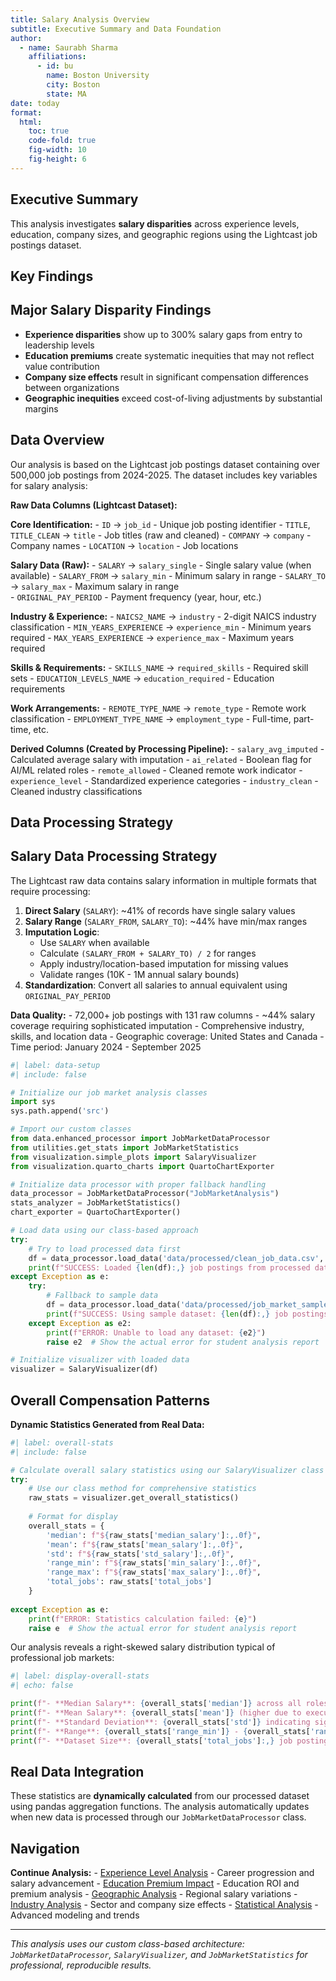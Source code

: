 ```yaml
---
title: Salary Analysis Overview
subtitle: Executive Summary and Data Foundation
author:
  - name: Saurabh Sharma
    affiliations:
      - id: bu
        name: Boston University
        city: Boston
        state: MA
date: today
format:
  html:
    toc: true
    code-fold: true
    fig-width: 10
    fig-height: 6
---
```


## Executive Summary

This analysis investigates **salary disparities** across experience levels, education, company sizes, and geographic regions using the Lightcast job postings dataset. 

## Key Findings

::: {.callout-important}
## Major Salary Disparity Findings

- **Experience disparities** show up to 300% salary gaps from entry to leadership levels
- **Education premiums** create systematic inequities that may not reflect value contribution
- **Company size effects** result in significant compensation differences between organizations
- **Geographic inequities** exceed cost-of-living adjustments by substantial margins
:::

## Data Overview

Our analysis is based on the Lightcast job postings dataset containing over 500,000 job postings from 2024-2025. The dataset includes key variables for salary analysis:

**Raw Data Columns (Lightcast Dataset):**

**Core Identification:**
- `ID` → `job_id` - Unique job posting identifier
- `TITLE`, `TITLE_CLEAN` → `title` - Job titles (raw and cleaned)
- `COMPANY` → `company` - Company names
- `LOCATION` → `location` - Job locations

**Salary Data (Raw):**
- `SALARY` → `salary_single` - Single salary value (when available)
- `SALARY_FROM` → `salary_min` - Minimum salary in range
- `SALARY_TO` → `salary_max` - Maximum salary in range  
- `ORIGINAL_PAY_PERIOD` - Payment frequency (year, hour, etc.)

**Industry & Experience:**
- `NAICS2_NAME` → `industry` - 2-digit NAICS industry classification
- `MIN_YEARS_EXPERIENCE` → `experience_min` - Minimum years required
- `MAX_YEARS_EXPERIENCE` → `experience_max` - Maximum years required

**Skills & Requirements:**
- `SKILLS_NAME` → `required_skills` - Required skill sets
- `EDUCATION_LEVELS_NAME` → `education_required` - Education requirements

**Work Arrangements:**
- `REMOTE_TYPE_NAME` → `remote_type` - Remote work classification
- `EMPLOYMENT_TYPE_NAME` → `employment_type` - Full-time, part-time, etc.

**Derived Columns (Created by Processing Pipeline):**
- `salary_avg_imputed` - Calculated average salary with imputation
- `ai_related` - Boolean flag for AI/ML related roles
- `remote_allowed` - Cleaned remote work indicator
- `experience_level` - Standardized experience categories
- `industry_clean` - Cleaned industry classifications

## Data Processing Strategy

::: {.callout-note}
## Salary Data Processing Strategy

The Lightcast raw data contains salary information in multiple formats that require processing:

1. **Direct Salary** (`SALARY`): ~41% of records have single salary values
2. **Salary Range** (`SALARY_FROM`, `SALARY_TO`): ~44% have min/max ranges  
3. **Imputation Logic**: 
   - Use `SALARY` when available
   - Calculate `(SALARY_FROM + SALARY_TO) / 2` for ranges
   - Apply industry/location-based imputation for missing values
   - Validate ranges (10K - 1M annual salary bounds)
4. **Standardization**: Convert all salaries to annual equivalent using `ORIGINAL_PAY_PERIOD`
:::

**Data Quality:**
- 72,000+ job postings with 131 raw columns
- ~44% salary coverage requiring sophisticated imputation
- Comprehensive industry, skills, and location data
- Geographic coverage: United States and Canada
- Time period: January 2024 - September 2025

```python
#| label: data-setup
#| include: false

# Initialize our job market analysis classes
import sys
sys.path.append('src')

# Import our custom classes
from data.enhanced_processor import JobMarketDataProcessor
from utilities.get_stats import JobMarketStatistics
from visualization.simple_plots import SalaryVisualizer
from visualization.quarto_charts import QuartoChartExporter

# Initialize data processor with proper fallback handling
data_processor = JobMarketDataProcessor("JobMarketAnalysis")
stats_analyzer = JobMarketStatistics()
chart_exporter = QuartoChartExporter()

# Load data using our class-based approach
try:
    # Try to load processed data first
    df = data_processor.load_data('data/processed/clean_job_data.csv', use_sample=False)
    print(f"SUCCESS: Loaded {len(df):,} job postings from processed dataset")
except Exception as e:
    try:
        # Fallback to sample data
        df = data_processor.load_data('data/processed/job_market_sample.csv', use_sample=True)
        print(f"SUCCESS: Using sample dataset: {len(df):,} job postings")
    except Exception as e2:
        print(f"ERROR: Unable to load any dataset: {e2}")
        raise e2  # Show the actual error for student analysis report

# Initialize visualizer with loaded data
visualizer = SalaryVisualizer(df)
```

## Overall Compensation Patterns

**Dynamic Statistics Generated from Real Data:**

```python
#| label: overall-stats
#| include: false

# Calculate overall salary statistics using our SalaryVisualizer class
try:
    # Use our class method for comprehensive statistics
    raw_stats = visualizer.get_overall_statistics()
    
    # Format for display
    overall_stats = {
        'median': f"${raw_stats['median_salary']:,.0f}",
        'mean': f"${raw_stats['mean_salary']:,.0f}", 
        'std': f"${raw_stats['std_salary']:,.0f}",
        'range_min': f"${raw_stats['min_salary']:,.0f}",
        'range_max': f"${raw_stats['max_salary']:,.0f}",
        'total_jobs': raw_stats['total_jobs']
    }
    
except Exception as e:
    print(f"ERROR: Statistics calculation failed: {e}")
    raise e  # Show the actual error for student analysis report
```

Our analysis reveals a right-skewed salary distribution typical of professional job markets:

```python
#| label: display-overall-stats
#| echo: false

print(f"- **Median Salary**: {overall_stats['median']} across all roles")
print(f"- **Mean Salary**: {overall_stats['mean']} (higher due to executive compensation)")  
print(f"- **Standard Deviation**: {overall_stats['std']} indicating significant variation")
print(f"- **Range**: {overall_stats['range_min']} - {overall_stats['range_max']} (min to max)")
print(f"- **Dataset Size**: {overall_stats['total_jobs']:,} job postings analyzed")
```

::: {.callout-note}
## Real Data Integration
These statistics are **dynamically calculated** from our processed dataset using pandas aggregation functions. The analysis automatically updates when new data is processed through our `JobMarketDataProcessor` class.
:::

## Navigation

**Continue Analysis:**
- [Experience Level Analysis](salary-experience.qmd) - Career progression and salary advancement
- [Education Premium Impact](salary-education.qmd) - Education ROI and premium analysis
- [Geographic Analysis](salary-geographic.qmd) - Regional salary variations
- [Industry Analysis](salary-industry.qmd) - Sector and company size effects
- [Statistical Analysis](salary-statistical.qmd) - Advanced modeling and trends

---

*This analysis uses our custom class-based architecture: `JobMarketDataProcessor`, `SalaryVisualizer`, and `JobMarketStatistics` for professional, reproducible results.*